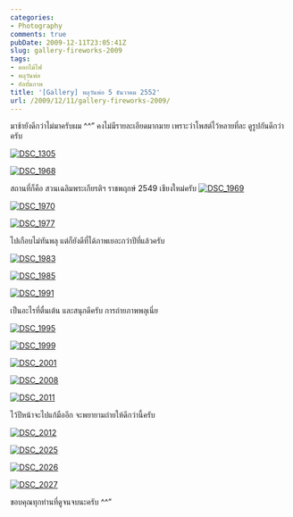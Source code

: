 ```yaml
---
categories:
- Photography
comments: true
pubDate: 2009-12-11T23:05:41Z
slug: gallery-fireworks-2009
tags:
- ดอกไม้ไฟ
- พลุวันพ่อ
- อัลบั้มภาพ
title: '[Gallery] พลุวันพ่อ 5 ธันวาคม 2552'
url: /2009/12/11/gallery-fireworks-2009/
---
```


มาช้ายังดีกว่าไม่มาครับผม ^^” คงไม่มีรายละเอียดมากมาย เพราะว่าโพสต์ไว้หลายที่ละ ดูรูปกันดีกว่าครับ



[![DSC_1305](https://armno.in.th/wp-content/uploads/2009/12/DSC_1305_thumb1.jpg)](https://armno.in.th/wp-content/uploads/2009/12/DSC_13051.jpg)



[![DSC_1968](https://armno.in.th/wp-content/uploads/2009/12/DSC_1968_thumb1.jpg)](https://armno.in.th/wp-content/uploads/2009/12/DSC_19681.jpg)



สถานที่ก็คือ สวนเฉลิมพระเกียรติฯ ราชพฤกษ์ 2549 เชียงใหม่ครับ
[![DSC_1969](https://armno.in.th/wp-content/uploads/2009/12/DSC_1969_thumb1.jpg)](https://armno.in.th/wp-content/uploads/2009/12/DSC_19691.jpg)



[![DSC_1970](https://armno.in.th/wp-content/uploads/2009/12/DSC_1970_thumb1.jpg)](https://armno.in.th/wp-content/uploads/2009/12/DSC_19701.jpg)



[![DSC_1977](https://armno.in.th/wp-content/uploads/2009/12/DSC_1977_thumb1.jpg)](https://armno.in.th/wp-content/uploads/2009/12/DSC_19771.jpg)



ไปเกือบไม่ทันพลุ แต่ก็ยังดีที่ได้ภาพเยอะกว่าปีที่แล้วครับ



[![DSC_1983](https://armno.in.th/wp-content/uploads/2009/12/DSC_1983_thumb1.jpg)](https://armno.in.th/wp-content/uploads/2009/12/DSC_19831.jpg)



[![DSC_1985](https://armno.in.th/wp-content/uploads/2009/12/DSC_1985_thumb1.jpg)](https://armno.in.th/wp-content/uploads/2009/12/DSC_19851.jpg)



[![DSC_1991](https://armno.in.th/wp-content/uploads/2009/12/DSC_1991_thumb1.jpg)](https://armno.in.th/wp-content/uploads/2009/12/DSC_19911.jpg)



เป็นอะไรที่ตื่นเต้น และสนุกดีครับ การถ่ายภาพพลุเนี่ย



[![DSC_1995](https://armno.in.th/wp-content/uploads/2009/12/DSC_1995_thumb1.jpg)](https://armno.in.th/wp-content/uploads/2009/12/DSC_19951.jpg)



[![DSC_1999](https://armno.in.th/wp-content/uploads/2009/12/DSC_1999_thumb1.jpg)](https://armno.in.th/wp-content/uploads/2009/12/DSC_19991.jpg)



[![DSC_2001](https://armno.in.th/wp-content/uploads/2009/12/DSC_2001_thumb1.jpg)](https://armno.in.th/wp-content/uploads/2009/12/DSC_20011.jpg)



[![DSC_2008](https://armno.in.th/wp-content/uploads/2009/12/DSC_2008_thumb1.jpg)](https://armno.in.th/wp-content/uploads/2009/12/DSC_20081.jpg)



[![DSC_2011](https://armno.in.th/wp-content/uploads/2009/12/DSC_2011_thumb1.jpg)](https://armno.in.th/wp-content/uploads/2009/12/DSC_20111.jpg)



ไว้ปีหน้าจะไปแก้มืออีก จะพยายามถ่ายให้ดีกว่านี้ครับ



[![DSC_2012](https://armno.in.th/wp-content/uploads/2009/12/DSC_2012_thumb1.jpg)](https://armno.in.th/wp-content/uploads/2009/12/DSC_20121.jpg)



[![DSC_2025](https://armno.in.th/wp-content/uploads/2009/12/DSC_2025_thumb1.jpg)](https://armno.in.th/wp-content/uploads/2009/12/DSC_20251.jpg)



[![DSC_2026](https://armno.in.th/wp-content/uploads/2009/12/DSC_2026_thumb1.jpg)](https://armno.in.th/wp-content/uploads/2009/12/DSC_20261.jpg)



[![DSC_2027](https://armno.in.th/wp-content/uploads/2009/12/DSC_2027_thumb1.jpg)](https://armno.in.th/wp-content/uploads/2009/12/DSC_20271.jpg)



ขอบคุณทุกท่านที่ดูจนจบนะครับ ^^”
